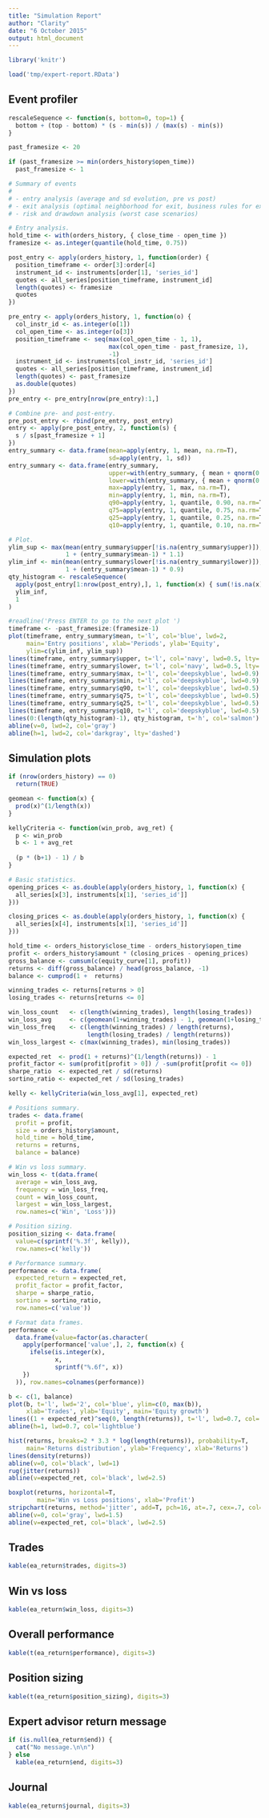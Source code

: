 ```yaml
---
title: "Simulation Report"
author: "Clarity"
date: "6 October 2015"
output: html_document
---
```


```r
library('knitr')

load('tmp/expert-report.RData')
```

## Event profiler

```r
rescaleSequence <- function(s, bottom=0, top=1) {
  bottom + (top - bottom) * (s - min(s)) / (max(s) - min(s))
}

past_framesize <- 20

if (past_framesize >= min(orders_history$open_time))
  past_framesize <- 1

# Summary of events
# 
# - entry analysis (average and sd evolution, pre vs post)
# - exit analysis (optimal neighborhood for exit, business rules for exit)
# - risk and drawdown analysis (worst case scenarios)

# Entry analysis.
hold_time <- with(orders_history, { close_time - open_time })
framesize <- as.integer(quantile(hold_time, 0.75))

post_entry <- apply(orders_history, 1, function(order) {
  position_timeframe <- order[3]:order[4]
  instrument_id <- instruments[order[1], 'series_id']
  quotes <- all_series[position_timeframe, instrument_id]
  length(quotes) <- framesize
  quotes
})

pre_entry <- apply(orders_history, 1, function(o) {
  col_instr_id <- as.integer(o[1])
  col_open_time <- as.integer(o[3])
  position_timeframe <- seq(max(col_open_time - 1, 1),
                            max(col_open_time - past_framesize, 1),
                            -1)
  instrument_id <- instruments[col_instr_id, 'series_id']
  quotes <- all_series[position_timeframe, instrument_id]
  length(quotes) <- past_framesize
  as.double(quotes)
})
pre_entry <- pre_entry[nrow(pre_entry):1,]

# Combine pre- and post-entry.
pre_post_entry <- rbind(pre_entry, post_entry)
entry <- apply(pre_post_entry, 2, function(s) {
  s / s[past_framesize + 1]
})
entry_summary <- data.frame(mean=apply(entry, 1, mean, na.rm=T),
                            sd=apply(entry, 1, sd))
entry_summary <- data.frame(entry_summary,
                            upper=with(entry_summary, { mean + qnorm(0.95) * sd }),
                            lower=with(entry_summary, { mean + qnorm(0.05) * sd }),
                            max=apply(entry, 1, max, na.rm=T),
                            min=apply(entry, 1, min, na.rm=T),
                            q90=apply(entry, 1, quantile, 0.90, na.rm=T),
                            q75=apply(entry, 1, quantile, 0.75, na.rm=T),
                            q25=apply(entry, 1, quantile, 0.25, na.rm=T),
                            q10=apply(entry, 1, quantile, 0.10, na.rm=T))

# Plot.
ylim_sup <- max(mean(entry_summary$upper[!is.na(entry_summary$upper)]),
                1 + (entry_summary$mean-1) * 1.1)
ylim_inf <- min(mean(entry_summary$lower[!is.na(entry_summary$lower)]),
                1 + (entry_summary$mean-1) * 0.9)
qty_histogram <- rescaleSequence(
  apply(post_entry[1:nrow(post_entry),], 1, function(x) { sum(!is.na(x)) }),
  ylim_inf,
  1
)

#readline('Press ENTER to go to the next plot ')
timeframe <- -past_framesize:(framesize-1)
plot(timeframe, entry_summary$mean, t='l', col='blue', lwd=2,
     main='Entry positions', xlab='Periods', ylab='Equity',
     ylim=c(ylim_inf, ylim_sup))
lines(timeframe, entry_summary$upper, t='l', col='navy', lwd=0.5, lty='dashed')
lines(timeframe, entry_summary$lower, t='l', col='navy', lwd=0.5, lty='dashed')
lines(timeframe, entry_summary$max, t='l', col='deepskyblue', lwd=0.9)
lines(timeframe, entry_summary$min, t='l', col='deepskyblue', lwd=0.9)
lines(timeframe, entry_summary$q90, t='l', col='deepskyblue', lwd=0.5)
lines(timeframe, entry_summary$q75, t='l', col='deepskyblue', lwd=0.5)
lines(timeframe, entry_summary$q25, t='l', col='deepskyblue', lwd=0.5)
lines(timeframe, entry_summary$q10, t='l', col='deepskyblue', lwd=0.5)
lines(0:(length(qty_histogram)-1), qty_histogram, t='h', col='salmon')
abline(v=0, lwd=2, col='gray')
abline(h=1, lwd=2, col='darkgray', lty='dashed')
```

## Simulation plots

```r
if (nrow(orders_history) == 0)
  return(TRUE)

geomean <- function(x) {
  prod(x)^(1/length(x))
}

kellyCriteria <- function(win_prob, avg_ret) {
  p <- win_prob
  b <- 1 + avg_ret
  
  (p * (b+1) - 1) / b
}

# Basic statistics.
opening_prices <- as.double(apply(orders_history, 1, function(x) {
  all_series[x[3], instruments[x[1], 'series_id']]
}))

closing_prices <- as.double(apply(orders_history, 1, function(x) {
  all_series[x[4], instruments[x[1], 'series_id']]
}))

hold_time <- orders_history$close_time - orders_history$open_time
profit <- orders_history$amount * (closing_prices - opening_prices)
gross_balance <- cumsum(c(equity_curve[1], profit))
returns <- diff(gross_balance) / head(gross_balance, -1)
balance <- cumprod(1 +  returns)

winning_trades <- returns[returns > 0]
losing_trades <- returns[returns <= 0]

win_loss_count   <- c(length(winning_trades), length(losing_trades))
win_loss_avg     <- c(geomean(1+winning_trades) - 1, geomean(1+losing_trades) - 1)
win_loss_freq    <- c(length(winning_trades) / length(returns), 
                      length(losing_trades) / length(returns))
win_loss_largest <- c(max(winning_trades), min(losing_trades))

expected_ret  <- prod(1 + returns)^(1/length(returns)) - 1
profit_factor <- sum(profit[profit > 0]) / -sum(profit[profit <= 0])
sharpe_ratio  <- expected_ret / sd(returns)
sortino_ratio <- expected_ret / sd(losing_trades)

kelly <- kellyCriteria(win_loss_avg[1], expected_ret)

# Positions summary.
trades <- data.frame(
  profit = profit,
  size = orders_history$amount,
  hold_time = hold_time,
  returns = returns,
  balance = balance)

# Win vs loss summary.
win_loss <- t(data.frame(
  average = win_loss_avg,
  frequency = win_loss_freq,
  count = win_loss_count,
  largest = win_loss_largest,
  row.names=c('Win', 'Loss')))

# Position sizing.
position_sizing <- data.frame(
  value=c(sprintf('%.3f', kelly)),
  row.names=c('kelly'))

# Performance summary.
performance <- data.frame(
  expected_return = expected_ret,
  profit_factor = profit_factor,
  sharpe = sharpe_ratio,
  sortino = sortino_ratio,
  row.names=c('value'))

# Format data frames.
performance <-
  data.frame(value=factor(as.character(
    apply(performance['value',], 2, function(x) {
      ifelse(is.integer(x),
             x,
             sprintf("%.6f", x))
    })
  )), row.names=colnames(performance))
```

```r
b <- c(1, balance)
plot(b, t='l', lwd='2', col='blue', ylim=c(0, max(b)),
     xlab='Trades', ylab='Equity', main='Equity growth')
lines((1 + expected_ret)^seq(0, length(returns)), t='l', lwd=0.7, col='lightblue')
abline(h=1, lwd=0.7, col='lightblue')
```

```r
hist(returns, breaks=2 * 3.3 * log(length(returns)), probability=T,
     main='Returns distribution', ylab='Frequency', xlab='Returns')
lines(density(returns))
abline(v=0, col='black', lwd=1)
rug(jitter(returns))
abline(v=expected_ret, col='black', lwd=2.5)
```

```r
boxplot(returns, horizontal=T,
        main='Win vs Loss positions', xlab='Profit')
stripchart(returns, method='jitter', add=T, pch=16, at=.7, cex=.7, col='darkgray')
abline(v=0, col='gray', lwd=1.5)
abline(v=expected_ret, col='black', lwd=2.5)
```

## Trades

```r
kable(ea_return$trades, digits=3)
```

## Win vs loss

```r
kable(ea_return$win_loss, digits=3)
```

## Overall performance

```r
kable(t(ea_return$performance), digits=3)
```

## Position sizing

```r
kable(t(ea_return$position_sizing), digits=3)
```

## Expert advisor return message

```r
if (is.null(ea_return$end)) {
  cat("No message.\n\n")
} else
  kable(ea_return$end, digits=3)
```

## Journal

```r
kable(ea_return$journal, digits=3)
```
